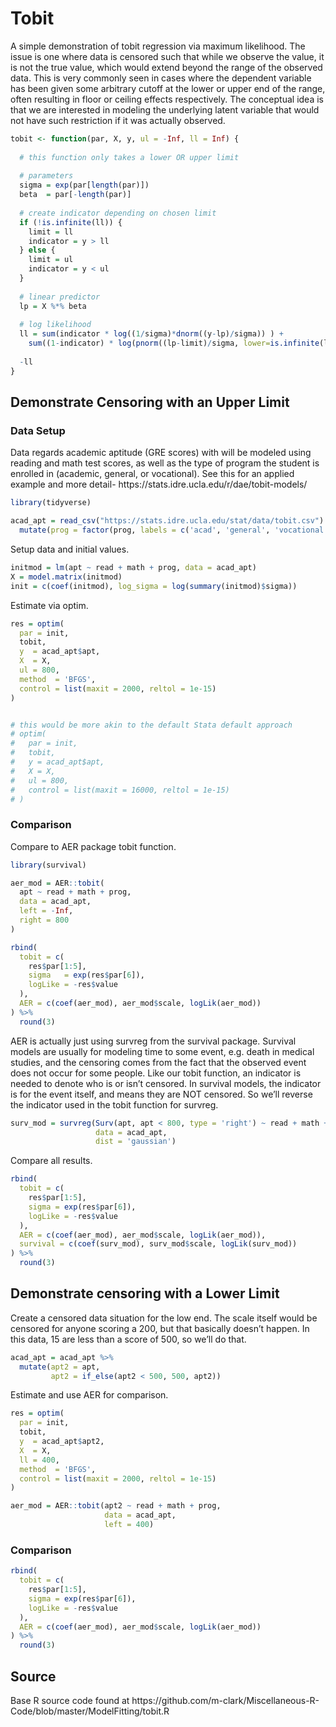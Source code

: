 # Tobit


A simple demonstration of tobit regression via maximum likelihood. The issue is one where data is censored such that while we observe the value, it is not the true value, which would extend beyond the range of the observed data. This is very commonly seen in cases where the dependent variable has been given some arbitrary cutoff at the lower or upper end of the range, often resulting in floor or ceiling effects respectively. The conceptual idea is that we are interested in modeling the underlying latent variable that would not have such restriction if it was actually observed.

```r
tobit <- function(par, X, y, ul = -Inf, ll = Inf) {
  
  # this function only takes a lower OR upper limit
  
  # parameters
  sigma = exp(par[length(par)]) 
  beta  = par[-length(par)]
  
  # create indicator depending on chosen limit
  if (!is.infinite(ll)) {
    limit = ll
    indicator = y > ll
  } else {
    limit = ul
    indicator = y < ul
  }
  
  # linear predictor
  lp = X %*% beta
  
  # log likelihood
  ll = sum(indicator * log((1/sigma)*dnorm((y-lp)/sigma)) ) + 
    sum((1-indicator) * log(pnorm((lp-limit)/sigma, lower=is.infinite(ll))))
  
  -ll
}
```




## Demonstrate Censoring with an Upper Limit

### Data Setup 

Data regards academic aptitude (GRE scores) with will be modeled using reading and math test scores, as well as the type of program the student is enrolled in (academic, general, or vocational).  See this for an applied example and more detail- https://stats.idre.ucla.edu/r/dae/tobit-models/

```r
library(tidyverse)

acad_apt = read_csv("https://stats.idre.ucla.edu/stat/data/tobit.csv") %>%
  mutate(prog = factor(prog, labels = c('acad', 'general', 'vocational')))
```


Setup data and initial values.

```r
initmod = lm(apt ~ read + math + prog, data = acad_apt)
X = model.matrix(initmod)
init = c(coef(initmod), log_sigma = log(summary(initmod)$sigma))
```

Estimate via <span class="func" style = "">optim</span>.

```r
res = optim(
  par = init,
  tobit,
  y  = acad_apt$apt,
  X  = X,
  ul = 800,
  method  = 'BFGS',
  control = list(maxit = 2000, reltol = 1e-15)
)


# this would be more akin to the default Stata default approach
# optim(
#   par = init,
#   tobit,
#   y = acad_apt$apt,
#   X = X,
#   ul = 800,
#   control = list(maxit = 16000, reltol = 1e-15)
# )
```



### Comparison

Compare to <span class="pack" style = "">AER</span> package tobit function.

```r
library(survival)

aer_mod = AER::tobit(
  apt ~ read + math + prog,
  data = acad_apt,
  left = -Inf,
  right = 800
)

rbind(
  tobit = c(
    res$par[1:5],
    sigma   = exp(res$par[6]),
    logLike = -res$value
  ),
  AER = c(coef(aer_mod), aer_mod$scale, logLik(aer_mod))
) %>% 
  round(3)
```


<span class="pack" style = "">AER</span> is actually just using <span class="func" style = "">survreg</span> from the <span class="pack" style = "">survival</span> package. Survival models are usually for modeling time to some event, e.g. death in medical studies, and the censoring comes from the fact that the observed event does not occur for some people. Like our tobit function, an indicator is needed to denote who is or isn't censored. In survival models, the indicator is for the event itself, and means they are NOT censored.  So we'll reverse the indicator used in the tobit function for <span class="func" style = "">survreg</span>.

```r
surv_mod = survreg(Surv(apt, apt < 800, type = 'right') ~ read + math + prog,
                   data = acad_apt,
                   dist = 'gaussian')
```



Compare all results.

```r
rbind(
  tobit = c(
    res$par[1:5],
    sigma = exp(res$par[6]),
    logLike = -res$value
  ),
  AER = c(coef(aer_mod), aer_mod$scale, logLik(aer_mod)),
  survival = c(coef(surv_mod), surv_mod$scale, logLik(surv_mod))
) %>% 
  round(3)
```





## Demonstrate censoring with a Lower Limit

Create a censored data situation for the low end.  The scale itself would be censored for anyone scoring a 200, but that basically doesn't happen. In this data, 15 are less than a score of 500, so we'll do that.

```r
acad_apt = acad_apt %>%
  mutate(apt2 = apt,
         apt2 = if_else(apt2 < 500, 500, apt2))
```

Estimate and use <span class="pack" style = "">AER</span> for comparison.

```r
res = optim(
  par = init,
  tobit,
  y  = acad_apt$apt2,
  X  = X,
  ll = 400,
  method  = 'BFGS',
  control = list(maxit = 2000, reltol = 1e-15)
)

aer_mod = AER::tobit(apt2 ~ read + math + prog,
                     data = acad_apt,
                     left = 400)
```


### Comparison

```r
rbind(
  tobit = c(
    res$par[1:5],
    sigma = exp(res$par[6]),
    logLike = -res$value
  ),
  AER = c(coef(aer_mod), aer_mod$scale, logLik(aer_mod))
) %>% 
  round(3)
```

## Source

Base R source code found at https://github.com/m-clark/Miscellaneous-R-Code/blob/master/ModelFitting/tobit.R